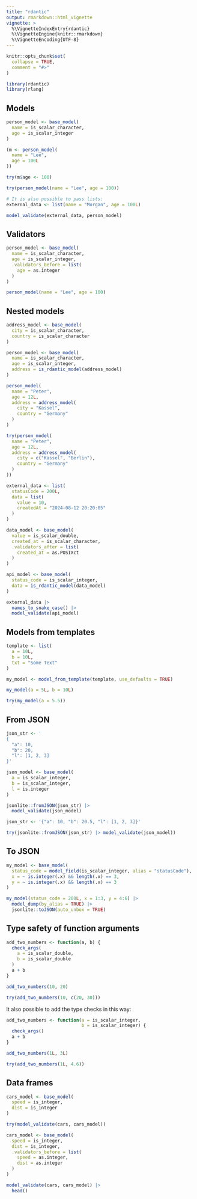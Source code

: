 ```yaml
---
title: "rdantic"
output: rmarkdown::html_vignette
vignette: >
  %\VignetteIndexEntry{rdantic}
  %\VignetteEngine{knitr::rmarkdown}
  %\VignetteEncoding{UTF-8}
---
```


```r
knitr::opts_chunk$set(
  collapse = TRUE,
  comment = "#>"
)
```

```r
library(rdantic)
library(rlang)
```

## Models

```r
person_model <- base_model(
  name = is_scalar_character,
  age = is_scalar_integer
)

(m <- person_model(
  name = "Lee",
  age = 100L
))

try(m$age <- 100)

try(person_model(name = "Lee", age = 100))

# It is also possible to pass lists:
external_data <- list(name = "Morgan", age = 100L)

model_validate(external_data, person_model)
```

## Validators

```r
person_model <- base_model(
  name = is_scalar_character,
  age = is_scalar_integer,
  .validators_before = list(
    age = as.integer
  )
)

person_model(name = "Lee", age = 100)
```

## Nested models

```r
address_model <- base_model(
  city = is_scalar_character,
  country = is_scalar_character
)

person_model <- base_model(
  name = is_scalar_character,
  age = is_scalar_integer,
  address = is_rdantic_model(address_model)
)

person_model(
  name = "Peter",
  age = 12L,
  address = address_model(
    city = "Kassel",
    country = "Germany"
  )
)

try(person_model(
  name = "Peter",
  age = 12L,
  address = address_model(
    city = c("Kassel", "Berlin"),
    country = "Germany"
  )
))

external_data <- list(
  statusCode = 200L,
  data = list(
    value = 10,
    createdAt = "2024-08-12 20:20:05"
  )
)

data_model <- base_model(
  value = is_scalar_double,
  created_at = is_scalar_character,
  .validators_after = list(
    created_at = as.POSIXct
  )
)

api_model <- base_model(
  status_code = is_scalar_integer,
  data = is_rdantic_model(data_model)
)

external_data |>
  names_to_snake_case() |>
  model_validate(api_model)
```
## Models from templates

```r
template <- list(
  a = 10L,
  b = 10L,
  txt = "Some Text"
)

my_model <- model_from_template(template, use_defaults = TRUE)

my_model(a = 5L, b = 10L)

try(my_model(a = 5.5))
```

## From JSON

```r
json_str <- '
{
  "a": 10,
  "b": 20,
  "l": [1, 2, 3]
}'

json_model <- base_model(
  a = is_scalar_integer,
  b = is_scalar_integer,
  l = is.integer
)

jsonlite::fromJSON(json_str) |>
  model_validate(json_model)

json_str <- '{"a": 10, "b": 20.5, "l": [1, 2, 3]}'

try(jsonlite::fromJSON(json_str) |> model_validate(json_model))
```

## To JSON

```r
my_model <- base_model(
  status_code = model_field(is_scalar_integer, alias = "statusCode"),
  x = ~ is.integer(.x) && length(.x) == 3,
  y = ~ is.integer(.x) && length(.x) == 3
)

my_model(status_code = 200L, x = 1:3, y = 4:6) |>
  model_dump(by_alias = TRUE) |>
  jsonlite::toJSON(auto_unbox = TRUE)
```

## Type safety of function arguments

```r
add_two_numbers <- function(a, b) {
  check_args(
    a = is_scalar_double,
    b = is_scalar_double
  )
  a + b
}

add_two_numbers(10, 20)

try(add_two_numbers(10, c(20, 30)))
```

It also possible to add the type checks in this way:

```r
add_two_numbers <- function(a = is_scalar_integer,
                            b = is_scalar_integer) {
  check_args()
  a + b
}

add_two_numbers(1L, 3L)

try(add_two_numbers(1L, 4.6))
```

## Data frames

```r
cars_model <- base_model(
  speed = is_integer,
  dist = is_integer
)

try(model_validate(cars, cars_model))

cars_model <- base_model(
  speed = is_integer,
  dist = is_integer,
  .validators_before = list(
    speed = as.integer,
    dist = as.integer
  )
)

model_validate(cars, cars_model) |>
  head()
```
